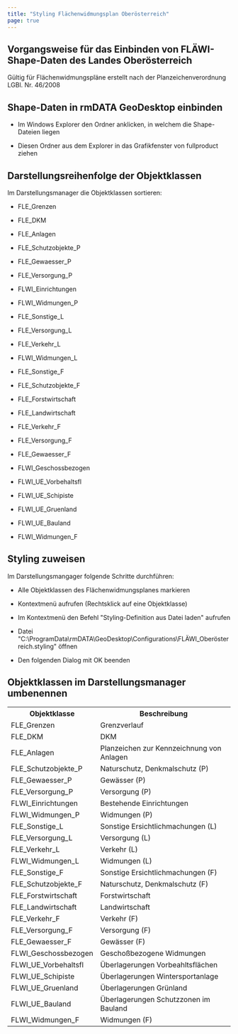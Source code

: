 ```yaml
---
title: "Styling Flächenwidmungsplan Oberösterreich"
page: true
---
```

## Vorgangsweise f&#252;r das Einbinden von FL&#196;WI-Shape-Daten des Landes Ober&#246;sterreich

G&#252;ltig f&#252;r Fl&#228;chenwidmungspl&#228;ne erstellt nach der Planzeichenverordnung LGBl. Nr. 46/2008

## Shape-Daten in rmDATA GeoDesktop einbinden

- Im Windows Explorer den Ordner anklicken, in welchem die Shape-Dateien liegen

- Diesen Ordner aus dem Explorer in das Grafikfenster von <Placeholder>fullproduct</Placeholder> ziehen




## Darstellungsreihenfolge der Objektklassen
Im Darstellungsmanager die Objektklassen sortieren:

- FLE_Grenzen

- FLE_DKM

- FLE_Anlagen

- FLE_Schutzobjekte_P

- FLE_Gewaesser_P

- FLE_Versorgung_P

- FLWI_Einrichtungen

- FLWI_Widmungen_P

- FLE_Sonstige_L

- FLE_Versorgung_L

- FLE_Verkehr_L

- FLWI_Widmungen_L

- FLE_Sonstige_F

- FLE_Schutzobjekte_F

- FLE_Forstwirtschaft

- FLE_Landwirtschaft

- FLE_Verkehr_F

- FLE_Versorgung_F

- FLE_Gewaesser_F

- FLWI_Geschossbezogen

- FLWI_UE_Vorbehaltsfl

- FLWI_UE_Schipiste

- FLWI_UE_Gruenland

- FLWI_UE_Bauland

- FLWI_Widmungen_F




## Styling zuweisen
Im Darstellungsmangager folgende Schritte durchf&#252;hren:

- Alle Objektklassen des Fl&#228;chenwidmungsplanes markieren

- Kontextmen&#252; aufrufen (Rechtsklick auf eine Objektklasse)

- Im Kontextmen&#252; den Befehl &quot;Styling-Definition aus Datei laden&quot; aufrufen

- Datei &quot;C:\ProgramData\rmDATA\GeoDesktop\Configurations\FL&#196;WI_Ober&#246;sterreich.styling&quot; &#246;ffnen

- Den folgenden Dialog mit OK beenden




## Objektklassen im Darstellungsmanager umbenennen
<table>
<tr><th>Objektklasse</th>
<th>Beschreibung</th>
</tr>
<tr><td>FLE_Grenzen</td>
<td>Grenzverlauf</td>
</tr>
<tr><td>FLE_DKM</td>
<td>DKM</td>
</tr>
<tr><td>FLE_Anlagen</td>
<td>Planzeichen zur Kennzeichnung von Anlagen</td>
</tr>
<tr><td>FLE_Schutzobjekte_P</td>
<td>Naturschutz, Denkmalschutz (P)</td>
</tr>
<tr><td>FLE_Gewaesser_P</td>
<td>Gew&#228;sser (P)</td>
</tr>
<tr><td>FLE_Versorgung_P</td>
<td>Versorgung (P)</td>
</tr>
<tr><td>FLWI_Einrichtungen</td>
<td>Bestehende Einrichtungen</td>
</tr>
<tr><td>FLWI_Widmungen_P</td>
<td>Widmungen (P)</td>
</tr>
<tr><td>FLE_Sonstige_L</td>
<td>Sonstige Ersichtlichmachungen (L)</td>
</tr>
<tr><td>FLE_Versorgung_L</td>
<td>Versorgung (L)</td>
</tr>
<tr><td>FLE_Verkehr_L</td>
<td>Verkehr (L)</td>
</tr>
<tr><td>FLWI_Widmungen_L</td>
<td>Widmungen (L)</td>
</tr>
<tr><td>FLE_Sonstige_F</td>
<td>Sonstige Ersichtlichmachungen (F)</td>
</tr>
<tr><td>FLE_Schutzobjekte_F</td>
<td>Naturschutz, Denkmalschutz (F)</td>
</tr>
<tr><td>FLE_Forstwirtschaft</td>
<td>Forstwirtschaft</td>
</tr>
<tr><td>FLE_Landwirtschaft</td>
<td>Landwirtschaft</td>
</tr>
<tr><td>FLE_Verkehr_F</td>
<td>Verkehr (F)</td>
</tr>
<tr><td>FLE_Versorgung_F</td>
<td>Versorgung (F)</td>
</tr>
<tr><td>FLE_Gewaesser_F</td>
<td>Gew&#228;sser (F)</td>
</tr>
<tr><td>FLWI_Geschossbezogen</td>
<td>Gescho&#223;bezogene Widmungen</td>
</tr>
<tr><td>FLWI_UE_Vorbehaltsfl</td>
<td>&#220;berlagerungen Vorbeahltsfl&#228;chen</td>
</tr>
<tr><td>FLWI_UE_Schipiste</td>
<td>&#220;berlagerungen Wintersportanlage</td>
</tr>
<tr><td>FLWI_UE_Gruenland</td>
<td>&#220;berlagerungen Gr&#252;nland</td>
</tr>
<tr><td>FLWI_UE_Bauland</td>
<td>&#220;berlagerungen Schutzzonen im Bauland</td>
</tr>
<tr><td>FLWI_Widmungen_F</td>
<td>Widmungen (F)</td>
</tr>
</table>

